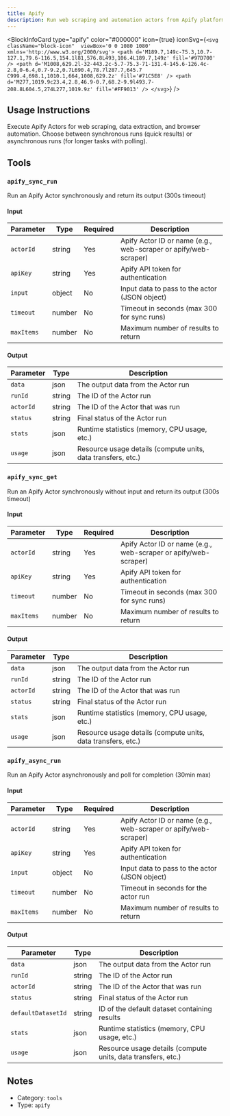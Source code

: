 ```yaml
---
title: Apify
description: Run web scraping and automation actors from Apify platform
---
```



<BlockInfoCard 
  type="apify"
  color="#000000"
  icon={true}
  iconSvg={`<svg className="block-icon"  viewBox='0 0 1080 1080' xmlns='http://www.w3.org/2000/svg'>
      <path
        d='M189.7,149c-75.3,10.7-127.1,79.6-116.5,154.1l81,576.8L493,106.4L189.7,149z'
        fill='#97D700'
      />
      <path
        d='M1008,629.2l-32-443.2c-5.7-75.3-71-131.4-145.6-126.4c-2.8,0-6.4,0.7-9.2,0.7L690.4,78.7l287.7,645.7
        C999.4,698.1,1010.1,664,1008,629.2z'
        fill='#71C5E8'
      />
      <path
        d='M277,1019.9c23.4,2.8,46.9-0.7,68.2-9.9l493.7-208.8L604.5,274L277,1019.9z'
        fill='#FF9013'
      />
    </svg>`}
/>

## Usage Instructions

Execute Apify Actors for web scraping, data extraction, and browser automation. Choose between synchronous runs (quick results) or asynchronous runs (for longer tasks with polling).



## Tools

### `apify_sync_run`

Run an Apify Actor synchronously and return its output (300s timeout)

#### Input

| Parameter | Type | Required | Description |
| --------- | ---- | -------- | ----------- |
| `actorId` | string | Yes | Apify Actor ID or name \(e.g., web-scraper or apify/web-scraper\) |
| `apiKey` | string | Yes | Apify API token for authentication |
| `input` | object | No | Input data to pass to the actor \(JSON object\) |
| `timeout` | number | No | Timeout in seconds \(max 300 for sync runs\) |
| `maxItems` | number | No | Maximum number of results to return |

#### Output

| Parameter | Type | Description |
| --------- | ---- | ----------- |
| `data` | json | The output data from the Actor run |
| `runId` | string | The ID of the Actor run |
| `actorId` | string | The ID of the Actor that was run |
| `status` | string | Final status of the Actor run |
| `stats` | json | Runtime statistics \(memory, CPU usage, etc.\) |
| `usage` | json | Resource usage details \(compute units, data transfers, etc.\) |

### `apify_sync_get`

Run an Apify Actor synchronously without input and return its output (300s timeout)

#### Input

| Parameter | Type | Required | Description |
| --------- | ---- | -------- | ----------- |
| `actorId` | string | Yes | Apify Actor ID or name \(e.g., web-scraper or apify/web-scraper\) |
| `apiKey` | string | Yes | Apify API token for authentication |
| `timeout` | number | No | Timeout in seconds \(max 300 for sync runs\) |
| `maxItems` | number | No | Maximum number of results to return |

#### Output

| Parameter | Type | Description |
| --------- | ---- | ----------- |
| `data` | json | The output data from the Actor run |
| `runId` | string | The ID of the Actor run |
| `actorId` | string | The ID of the Actor that was run |
| `status` | string | Final status of the Actor run |
| `stats` | json | Runtime statistics \(memory, CPU usage, etc.\) |
| `usage` | json | Resource usage details \(compute units, data transfers, etc.\) |

### `apify_async_run`

Run an Apify Actor asynchronously and poll for completion (30min max)

#### Input

| Parameter | Type | Required | Description |
| --------- | ---- | -------- | ----------- |
| `actorId` | string | Yes | Apify Actor ID or name \(e.g., web-scraper or apify/web-scraper\) |
| `apiKey` | string | Yes | Apify API token for authentication |
| `input` | object | No | Input data to pass to the actor \(JSON object\) |
| `timeout` | number | No | Timeout in seconds for the actor run |
| `maxItems` | number | No | Maximum number of results to return |

#### Output

| Parameter | Type | Description |
| --------- | ---- | ----------- |
| `data` | json | The output data from the Actor run |
| `runId` | string | The ID of the Actor run |
| `actorId` | string | The ID of the Actor that was run |
| `status` | string | Final status of the Actor run |
| `defaultDatasetId` | string | ID of the default dataset containing results |
| `stats` | json | Runtime statistics \(memory, CPU usage, etc.\) |
| `usage` | json | Resource usage details \(compute units, data transfers, etc.\) |



## Notes

- Category: `tools`
- Type: `apify`

